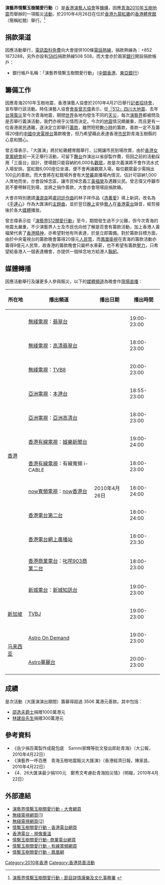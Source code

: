 {{電視節目信息框
| bgcolour  = #808080
| 名稱       = 演藝界情繫玉樹關愛行動
| 原名       = Artistes 414 Fund Raising Campaign
| 圖片       = 
| 圖說       = 
| 類型       = 慈善籌款節目
| 原創       = 
| 發展       = 
| 導演       = 
| 主持       = 
| 演出       = 
| 配音       = 
| 旁白       = 
| 主題曲     = 手連心（調寄《憑著愛》）
| 片頭曲     = 
| 片尾曲     = 
| 作詞       = [[潘源良|潘源良]]
| 作曲       = [[盧冠廷|盧冠廷]]
| 國家       = {{HKG}}
| 地區       = 
| 語言       = [[粵語|粵語]]
| 季數       =
| 系列數     =
| 輯數       =
| 集數       =
| 每集列表   = 
| 執行製片   = 
| 製片人     = 
| 監製       = 
| 副製片人   = 
| 共同製片人 = 
| 編審       = 
| 剪輯       = 
| 外景       = 
| 機位       = 
| 每集長     = 
| 頻道       = [[#媒體轉播|見下]]
| 電視網     = 
| 電視台     = 
| 視頻制式   = 
| 音頻制式   = 
| 首播國家   = 
| 首播地區   = {{HKG}}
| 開始       = 2010年4月26日 
| 結束       = 2010年4月26日 
| 播出時間   = 19:00-23:00
| 晚於       = 
| 早於       = 
| 相關劇集     = 
| 中國大陸名稱 = 
| 台灣名稱     = 
| 港澳名稱     = 
| 馬新名稱     = 
| 官方網站     = 
| imdb_id    = 
| tv_com_id  = 
}}
'''演藝界情繫玉樹關愛行動'''（{{lang-en|'''Artistes 414 Fund Raising Campaign'''}}）是[[香港演藝人協會|香港演藝人協會]]等[[機構|機構]]，因應[[青海|青海]][[2010年玉樹地震|2010年玉樹地震]]而舉辦的一項賑災[[活動|活動]]，於2010年4月26日在位於[[香港|香港]][[九龍|九龍]][[紅磡|紅磡]]的[[香港體育館|香港體育館]]（簡稱紅館）舉行。<ref>[http://www2.lcsd.gov.hk/cf/search/culture/details.cfm?lang=b5&id=998523404 演藝界情繫玉樹關愛行動 - 節目詳情][[康樂及文化事務署|康樂及文化事務署]] {{Wayback|url=http://www2.lcsd.gov.hk/cf/search/culture/details.cfm?lang=b5&id=998523404 |date=20181110082056 }}</ref>

== 捐款渠道 ==
因應活動舉行，[[電訊盈科|電訊盈科]][[免費|免費]]向大會提供100條[[電話|電話]][[熱線|熱線]]，捐款熱線為：+852 1873288，另外亦設有[[短信|SMS]]捐款熱線508 508。而大會亦於兩家[[銀行|銀行]]開設捐款帳戶：
*銀行帳戶名稱：「演藝界情繫玉樹關愛行動」（[[中銀香港|中銀香港]]、[[東亞銀行|東亞銀行]]）

== 籌備工作 ==
因應青海2010年玉樹地震，香港演藝人協會於2010年4月21日舉行[[記者招待會|記者招待會]]，宣布舉行該活動。時任演藝人協會[[會長|會長]][[曾志偉|曾志偉]]表示，從[[汶川大地震|『512』四川大地震]]、去年[[台灣|台灣]][[莫拉克風災|風災]]至今次青海地震，期間[[世界|世界]]各地均發生不同的[[天災|天災]]，每次[[演藝界|演藝界]]都被問及是否舉行義演活動，我們亦視乎災情而決定。今次的[[地震|地震]]情況頗嚴重，而且更有一位香港居民遇難，遂決定立即舉行[[籌款|籌款]]，雖然短短數[[小時|小時]]的籌款，善款一定不及籌得20億的[[中國中央電視台|中國中央電視台]]籌款晚會，但乃希望藉此表達香港[[市民|市民]]對青海玉樹縣的心意和關心。

曾志偉表示，「大匯演」將於紅磡體育館舉行，公開讓市民到場欣賞，由於[[香港女童軍總會|香港女童軍總會]]前一天正舉行活動，可留下[[舞台|舞台]]作演出以省卻製作費，但因之前的活動採用「三面台」設計，使場館只能容納約6,000名[[觀眾|觀眾]]，故是次義演將不會作流水式入場安排。當紅館6,000座位坐滿，便不會再讓觀眾入場，每位觀眾最少需捐出100[[元|元]]的善款。而大會將在紅館場外會有大[[熒幕|熒幕]]直播場內情況，估計可容納1,000人席地而坐，亦會設悼念區，讓市民悼念義工[[黃福榮|黃福榮]]及遇難災民。曾志偉又呼籲市民不要帶鮮花到場，並將之捐作善款，大會亦會現場設捐款箱。

大會亦特別邀請[[潘源良|潘源良]]將[[盧冠廷|盧冠廷]][[作曲|作曲]]的林子祥作品《[[憑著愛|憑著愛]]》填上新詞，改名為《[[手連心|手連心]]》作為大匯演的[[主題曲|主題曲]]，並於翌日[[晚上|晚上]]安排[[藝人|藝人]]在[[香港電台|香港電台]]錄音，經剪接後於各大[[媒體|媒體]]播放。

曾志偉表示從「[[演藝界512關愛行動|演藝界512關愛行動]]」至今，期間發生過不少災難，但今次青海的地震太嚴重，不少演藝界人士及市民也向他了解是否會有籌款活動，加上香港人黃福榮代表了[[香港精神|香港精神]]，亦希望對他有所表達，於是立即籌備。對於籌款目標方面，由於中央電視台的籌款晚會籌得20億元[[人民幣|人民幣]]，而[[鳳凰衛視|鳳凰衛視]]在青海的籌款活動亦籌得9億元人民幣，故香港的籌款晚會只屬杯水車薪，也不希望有籌款[[壓力|壓力]]，只希望給香港人一個表達機會，亦提供一個悼念地方給港人[[鞠躬|鞠躬]]。

== 媒體轉播 ==
因應活動舉行及讓更多人參與賑災，以下的[[媒體|媒體]][[頻道|頻道]]為晚會作[[現場直播|現場直播]]：
{| class="wikitable" style="text-align:center"
|-
!所在地||播出頻道||播出日期||播出時間
|-
|rowspan="12"|[[香港|香港]]||[[電視廣播有限公司|無綫電視]]：[[翡翠台|翡翠台]]||rowspan="15"|2010年4月26日||19:00-23:00
|-
|[[電視廣播有限公司|無綫電視]]：[[高清翡翠台|高清翡翠台]]||18:00-23:00
|-
|[[電視廣播有限公司|無綫電視]]：[[TVB8|TVB8]]||20:00-23:00
|-
|[[亞洲電視|亞洲電視]]：[[本港台|本港台]]||18:55-23:00
|-
|[[亞洲電視|亞洲電視]]：[[亞洲高清台|亞洲高清台]]||18:00-23:00
|-
|[[香港有線電視|香港有線電視]]：[[香港有線電視娛樂新聞台|娛樂新聞台]]||19:00-24:00
|-
|[[香港有線電視|香港有線電視]]：有線寬頻 i-CABLE||18:00-23:00
|-
|[[now寬頻電視|now寬頻電視]]：[[now香港台|now香港台]]||18:00-24:00
|-
|[[香港電台|香港電台]][[香港電台第二台|第二台]]||18:00-24:00
|-
|[[香港電台|香港電台]][[網上廣播站|網上廣播站]]||18:00-23:30
|-
|[[香港商業電台|香港商業電台]]：[[叱咤903|叱咤903商業二台]]||18:00-23:00
|-
|[[新城電台|新城電台]]：[[新城知訊台|新城知訊台]]||19:00-23:00
|-
|[[新加坡|新加坡]]|| [[TVBJ|TVBJ]]||19:00-23:00
|-
|rowspan="2"|[[马来西亚|马来西亚]] ||[[Astro_On_Demand|Astro On Demand]]||19:00-23:00
|-
|[[Astro華麗台|Astro華麗台]]||20:00-23:00
|}

==成績==
是次活動（大匯演演出期間）籌募得超過 3506 萬港元善款。其中包括：
*[[邵逸夫|邵逸夫]][[爵士|爵士]]捐赠1000萬港元
*[[林建岳|林建岳]][[先生|先生]]捐赠300萬港元

==參考資料==
<div class="references-small">
<references/>
</div>
*《岳少捐百萬製作成龍包底　Sammi家輝等批文發出即赴青海》（大公報，2010年4月22日）
*《演藝界一呼百應　青海玉樹地震賑災大匯演》（香港經濟日報，陳家昌，2010年4月22日）
*《4．26大匯演最少捐100元　鄭秀文考慮赴青海拍災情》（明報，2010年4月22日）

==外部連結==
*[https://web.archive.org/web/20130523043036/http://artistes414.com/ 演藝界情繫玉樹關愛行動 - 大會網頁]{{dead link}}
*[http://event.tvb.com/artistes88fund/情繫玉樹關愛行動- 無綫電視網頁(1)]{{dead link}}
*[http://programme.tvb.com/variety/artistes88fundraisingcampaign/情繫玉樹關愛行動- 無綫電視網頁(2)]{{dead link}}
*[https://web.archive.org/web/20160304192359/http://programme.rthk.org.hk/channel/radio/programme.php?name=radio2%2FYushuearthquakespecials&d=2010-04-26&p=4813&e=&m=episode 情繫玉樹關愛行動 - 香港電台網頁]
*[http://www.rthk.org.hk/special/webcast/200908171930.asx情繫玉樹關愛行動- 香港電台 - 視像重溫] {{dead link}}
*[http://www.881903.com/Page/ZH-TW/qinghai.aspx 情繫玉樹關愛行動- 商業電台網頁] {{Wayback|url=http://www.881903.com/Page/ZH-TW/qinghai.aspx |date=20100426112434 }}
*[http://www.i-cable.com/tw88/index.html 情繫玉樹關愛行動 - 有線寬頻網頁]{{Dead link|date=2020年7月 |bot=InternetArchiveBot |fix-attempted=yes }}
*[http://news.ifeng.com/mainland/special/qinghaiyushudizhen/ 情繫玉樹關愛行動 - 鳳凰網] {{Wayback|url=http://news.ifeng.com/mainland/special/qinghaiyushudizhen/ |date=20190930040134 }}

[[Category:2010年香港|Category:2010年香港]]
[[Category:香港慈善活動|Category:香港慈善活動]]